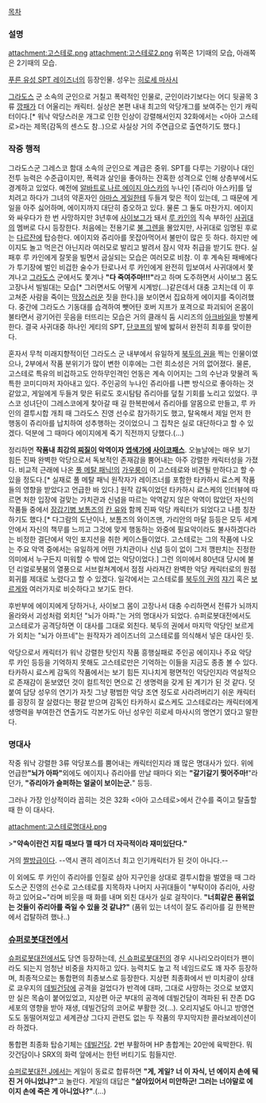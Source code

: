 [[목차]]

=== 설명 ===
attachment:고스테로.png
attachment:고스테로2.png
위쪽은 1기때의 모습, 아래쪽은 2기때의 모습.

[[푸른 유성 SPT 레이즈너]]의 등장인물. 성우는 [[히로세 마사시]] 

[[그라도스]] 군 소속의 군인으로 거칠고 폭력적인 인물로, 군인이라기보다는 어디 뒷골목 3류 [[깡패]]가 더 어울리는 캐릭터. 실상은 본편 내내 최고의 악당개그를 보여주는 인기 캐릭터이다.[* 워낙 악당스러운 개그로 인한 인상이 강렬해서인지 32화에서는 <아아 고스테로>라는 제목(감독의 센스도 참..)으로 사실상 거의 주연급으로 출연하기도 했다.] 

=== 작중 행적 ===
그라도스군 그레스코 함대 소속의 군인으로 계급은 중위. SPT를 다루는 기량이나 대인전투 능력은 수준급이지만, 폭력과 살인을 좋아하는 잔혹한 성격으로 인해 상층부에서도 경계하고 있었다. 예전에 [[알바트로 나르 에이지 아스카]]의 누나인 [쥬리아 아스카]를 덮치려고 하다가 그녀의 약혼자인 [[아마스 게일]]한테 두들겨 맞은 적이 있는데, 그 때문에 게일을 아주 싫어하며, 에이지까지 대단히 증오하고 있다. 물론 그 둘도 마찬가지. 에이지와 싸우다가 한 번 사망하지만 3년후에 [[사이보그]]가 돼서 [[루 카인]]의 직속 부하인 [[사귀대]]의 멤버로 다시 등장한다. 처음에는 전용기로 [[불 그렌]]을 몰았지만, 사귀대로 임명된 후로는 [[다르잔]]에 탑승한다. 에이지와 쥬리아를 못잡아먹어서 불만이 많은 듯 하다. 하지만 에이지도 놀고 먹은건 아닌지라 여러모로 발리고 발려서 잠시 약자 취급을 받기도 한다. 실패후 루 카인에게 잘못을 빌면서 굽실되는 모습은 여러모로 비참. 이 후 계속된 패배에다가 투기장에 벌인 비겁한 술수가 탄로나서 루 카인에게 완전히 밉보여서 사귀대에서 쫓겨나고 [[그라도스]] 군에서도 쫓겨나 '''"다 죽여주마!!!"'''라고 하며 도주하면서 사이보그 몸도 고장나서 빌빌대는 모습[* 그러면서도 어떻게 시계방(...)같은데서 대충 고치는데 이 후 고쳐준 사람을 죽이는 [[막장]]스러운 짓을 한다.]을 보이면서 집요하게 에이지를 죽이려했다. 중간에 그라도스 기동대를 습격하여 뺏어탄 호버 지프가 포격으로 파괴되어 온몸이 불타면서 광기어린 웃음을 터뜨리는 모습은 거의 클래식 둠 시리즈의 [[아크바일]]을 방불케한다. 결국 사귀대중 하나인 게티의 SPT, [[단코프]]의 발에 밟혀서 완전히 최후를 맞이한다. 

혼자서 무척 미래지향적이던 그라도스 군 내부에서 유일하게 [[북두의 권]]을 찍는 인물이였으나, 2부에서 작품 분위기가 많이 변한 이후에는 그런 희소성은 거의 없어졌다. 물론, 고스테로 특유의 비겁하고도 안하무인격인 언동은 계속 이어지는 그의 수난과 맞물려 독특한 코미디마저 자아내고 있다. 주인공의 누나인 쥬리아를 나쁜 방식으로 좋아하는 것 같았고, 게일에게 두들겨 맞은 뒤로도 호시탐탐 쥬리아를 덮칠 기회를 노리고 있었다. 쿠스코 성녀단이 그레스코에게 찾아갈 때 길 한복판에서 쥬리아를 알몸으로 만들고, 루 카인의 결투시합 개최 때 그라도스 진영 선수로 참가하기도 했고, 탈옥해서 제일 먼저 한 행동이 쥬리아를 납치하여 성추행하는 것이었으니 그 집착은 실로 대단하다고 할 수 있겠다. 덕분에 그 때마다 에이지에게 죽기 직전까지 당했다.(...)

정리하면 '''작품내 최강의 [[찌질이]] 악역이자 [[엽색가]]에 [[사이코패스]]'''. 오늘날에는 매우 보기 힘든 진짜 완벽한 악당으로서 독보적인 존재감을 뿜어내는 아주 강렬한 캐릭터성을 가졌다. 비교적 근래에 나온 [[풀 메탈 패닉!]]의 [[가우룽]]이 이 고스테로와 비견될 만하다고 할 수 있을 정도다.[* 실재로 풀 메탈 패닉 원작자가 레이즈너를 포함한 타카하시 료스케 작품들의 영향을 받았다고 언급한 바 있다.] 원작 감독이었던 타카하시 료스케의 인터뷰에 따르면 처한 입장에 걸맞는 가치관과 신념을 따르는 악역같지 않은 악역이 많았던 자신의 작품들 중에서 [[장갑기병 보톰즈]]의 [[칸 유]]와 함께 진짜 악당 캐릭터가 되었다고 나름 칭찬하기도 했다.[* 다그람의 도난이나, 보톰즈의 와이즈맨, 가리안의 마달 등등은 모두 세계 안에서 자신의 책무를 느끼고 그것에 맞게 행동하는 와중에 필요악이라도 불사하겠다라는 비정한 결단에서 악인 포지션을 취한 케이스들이었다. 고스테로는 그의 작품에 나오는 주요 악역 중에서는 유일하게 어떤 가치관이나 신념 등이 없이 그저 깽판치는 진정한 의미에서 누구든지 미워할 수 밖에 없는 악당이었다.] 그런 의미에서 80년대 당시에 불던 리얼로봇붐의 열풍으로 서브컬쳐계에서 점점 사라져간 완벽한 악당 캐릭터로의 원점회귀를 제대로 노렸다고 할 수 있겠다. 일각에서는 고스테로를 [[북두의 권]]의 [[쟈기]] 혹은 [[보르게]]와 여러가지로 비슷하다고 보기도 한다.

후반부에 에이지에게 당하거나, 사이보그 몸이 고장나서 대충 수리하면서 전류가 뇌까지 올라와서 괴성처럼 외치던 "뇌가 아파."는 거의 명대사가 되었다. 슈퍼로봇대전에서도 고스테로가 공격당하면 이 대사를 그대로 외친다. 북두의 권에서 마지막 악당인 보르게가 외치는 "뇌가 아프네"는 원작자가 레이즈너의 고스테로를 의식해서 넣은 대사인 듯.

악당으로서 캐릭터가 워낙 강렬한 탓인지 작품 흥행실패로 주인공 에이지나 주요 악당 루 카인 등등을 기억하지 못해도 고스테로만은 기억하는 이들을 지금도 종종 볼 수 있다. 타카하시 료스케 감독의 작품에서는 보기 힘든 지나치게 평면적인 악당인지라 역설적으로 존재감이 돋보였던 것이 컬트적인 면으로 긴 생명력을 갖게 된 계기가 된 것 같다. 덧붙여 담당 성우의 연기가 자칫 그냥 평범한 악당 조연 정도로 사라려버리기 쉬운 캐릭터를 굉장히 잘 살렸다는 평갈 받으며 감독인 타카하시 료스케도 고스테로라는 캐릭터에게 생명력을 부여한건 연출가도 각본가도 아닌 성우인 히로세 마사시의 명연기 였다고 말한다.

=== 명대사 ===
작중 워낙 강렬한 3류 악당포스를 뿜어내는 캐릭터인지라 꽤 많은 명대사가 있다. 위에 언급한'''"뇌가 아파"'''외에도 에이지나 쥬리아를 만날 때마다 외는 '''"갈기갈기 찢어주마!'''"라던가, '''"쥬리아가 슬퍼하는 얼굴이 보이는군.'''" 등등.

그러나 가장 인상적이라 꼽히는 것은 32화 <아아 고스테로>에서 간수를 죽이고 탈출할 때 한 이 대사다.

attachment:고스테로명대사.png

>'''"약속이란건 지킬 때보다 깰 때가 더 자극적이라 재미있단다."''' 

거의 [[짤방]]급이다. --역시 괜히 레이즈너 최고 인기캐릭터가 된 것이 아니다.--

이 외에도 루 카인이 쥬리아를 인질로 삼아 지구인을 상대로 결투시합을 벌였을 때 그라도스군 진영의 선수로 고스테로를 지목하자 나머지 사귀대들이 "부탁이야 쥬리아, 사랑하고 있어요~"라며 비웃을 때 화를 내며 외친 대사가 실로 걸작이다. 
'''"너희같은 품위없는 것들이 쥬리아를 죽일 수 있을 것 같냐?"'''
(품위 있는 녀석이 잘도 쥬리아를 길 한복판에서 겁탈하려 했나..)

=== [[슈퍼로봇대전]]에서 === 
[[슈퍼로봇대전]]에서도 당연 등장하는데, [[신 슈퍼로봇대전]]의 경우 시나리오라이터가 팬이라도 되는지 엄청난 비중을 차지하고 있다. 능력치도 높고 적 네임드로도 꽤 자주 등장하며, 최종적으로는 통합편의 최종보스로 등장한다. 지상편 최종화에서 반 미치광이 상태로 쿄우지의 [[데빌건담]]에 공격을 걸었다가 반격에 대파, 그대로 사망하는 것으로 보였지만 실은 목숨이 붙어있었고, 지상편 아군 부대의 공격에 데빌건담이 격파된 뒤 잔존 DG세포의 영향을 받아 재생, 데빌건담의 코어로 부활한 것(...). 오리지널도 아니고 방영연도도 동떨어져있고 세계관상 그다지 관련도 없는 두 작품의 무지막지한 콜라보레이션이라 하겠다.

통합편 최종화 탑승기체는 [[데빌건담]]. 2번 부활하며 HP 총합계는 20만에 육박한다. 뭐 갓건담이나 SRX의 화력 앞에서는 한턴 버티기도 힘들지만.

[[슈퍼로봇대전 J]]에서는 게일이 동료로 합류하면 '''"게, 게일? 너 이 자식, 넌 에이지 손에 뒈진 거 아니었냐?"'''고 놀란다. 게일의 대답은 '''"살아있어서 미안하군! 그러는 너야말로 에이지 손에 죽은 게 아니었나?"'''.(...)
